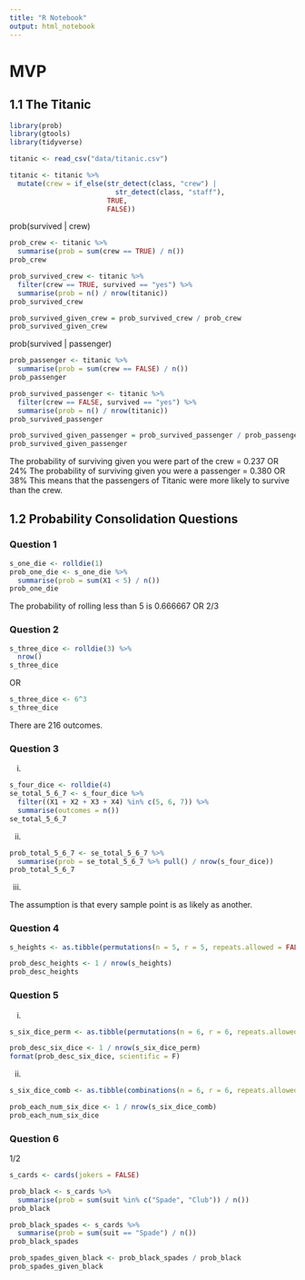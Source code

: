 ```yaml
---
title: "R Notebook"
output: html_notebook
---
```


# MVP

## 1.1 The Titanic

```r
library(prob)
library(gtools)
library(tidyverse)
```

```r
titanic <- read_csv("data/titanic.csv")
```

```r
titanic <- titanic %>% 
  mutate(crew = if_else(str_detect(class, "crew") | 
                          str_detect(class, "staff"),
                        TRUE,
                        FALSE))
```

prob(survived | crew)

```r
prob_crew <- titanic %>%
  summarise(prob = sum(crew == TRUE) / n())
prob_crew
```

```r
prob_survived_crew <- titanic %>%
  filter(crew == TRUE, survived == "yes") %>% 
  summarise(prob = n() / nrow(titanic))
prob_survived_crew
```

```r
prob_survived_given_crew = prob_survived_crew / prob_crew
prob_survived_given_crew
```

prob(survived | passenger)

```r
prob_passenger <- titanic %>%
  summarise(prob = sum(crew == FALSE) / n())
prob_passenger
```

```r
prob_survived_passenger <- titanic %>%
  filter(crew == FALSE, survived == "yes") %>% 
  summarise(prob = n() / nrow(titanic))
prob_survived_passenger
```

```r
prob_survived_given_passenger = prob_survived_passenger / prob_passenger
prob_survived_given_passenger
```

The probability of surviving given you were part of the crew = 0.237 OR 24%
The probability of surviving given you were a passenger = 0.380 OR 38%
This means that the passengers of Titanic were more likely to survive than the 
crew.

## 1.2 Probability Consolidation Questions

### Question 1

```r
s_one_die <- rolldie(1)
prob_one_die <- s_one_die %>% 
  summarise(prob = sum(X1 < 5) / n())
prob_one_die
```

The probability of rolling less than 5 is 0.666667 OR 2/3

### Question 2

```r
s_three_dice <- rolldie(3) %>% 
  nrow()
s_three_dice
```

OR 

```r
s_three_dice <- 6^3
s_three_dice
```

There are 216 outcomes.

### Question 3

i.

```r
s_four_dice <- rolldie(4)
se_total_5_6_7 <- s_four_dice %>% 
  filter((X1 + X2 + X3 + X4) %in% c(5, 6, 7)) %>% 
  summarise(outcomes = n())
se_total_5_6_7
```

ii. 

```r
prob_total_5_6_7 <- se_total_5_6_7 %>% 
  summarise(prob = se_total_5_6_7 %>% pull() / nrow(s_four_dice))
prob_total_5_6_7
```

iii. 

The assumption is that every sample point is as likely as another.

### Question 4

```r
s_heights <- as.tibble(permutations(n = 5, r = 5, repeats.allowed = FALSE))

prob_desc_heights <- 1 / nrow(s_heights)
prob_desc_heights
```

### Question 5

i.

```r
s_six_dice_perm <- as.tibble(permutations(n = 6, r = 6, repeats.allowed = TRUE))

prob_desc_six_dice <- 1 / nrow(s_six_dice_perm)
format(prob_desc_six_dice, scientific = F)
```

ii.

```r
s_six_dice_comb <- as.tibble(combinations(n = 6, r = 6, repeats.allowed = TRUE))

prob_each_num_six_dice <- 1 / nrow(s_six_dice_comb)
prob_each_num_six_dice
```

### Question 6

1/2

```r
s_cards <- cards(jokers = FALSE)
```

```r
prob_black <- s_cards %>% 
  summarise(prob = sum(suit %in% c("Spade", "Club")) / n())
prob_black
```

```r
prob_black_spades <- s_cards %>% 
  summarise(prob = sum(suit == "Spade") / n())
prob_black_spades
```

```r
prob_spades_given_black <- prob_black_spades / prob_black
prob_spades_given_black
```

